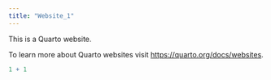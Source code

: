 ```yaml
---
title: "Website_1"
---
```


This is a Quarto website.

To learn more about Quarto websites visit <https://quarto.org/docs/websites>.

```r
1 + 1
```
